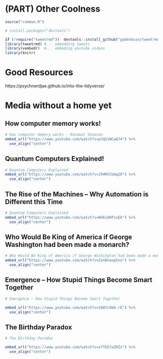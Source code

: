 # (PART) Other Coolness {-}

```r
source("common.R")

# install.packages("devtools")

if (!require("tweetrmd"))  devtools::install_github("gadenbuie/tweetrmd")
library(tweetrmd) #... embedding tweets
library(vembedr)  #... embeding youtube videos
library(knitr)
```

# Good Resources

https://psychnerdjae.github.io/into-the-tidyverse/


# Media without a home yet

## How computer memory works!

```r
# How computer memory works - Kanawat Senanan
embed_url("https://www.youtube.com/watch?v=p3q5zWCw8J4") %>%
  use_align("center")
```


## Quantum Computers Explained!

```r
# Quantum Computers Explained
embed_url("https://www.youtube.com/watch?v=JhHMJCUmq28") %>%
  use_align("center")
```


## The Rise of the Machines – Why Automation is Different this Time

```r
# Quantum Computers Explained
embed_url("https://www.youtube.com/watch?v=WSKi8HfcxEk") %>%
  use_align("center")
```

## Who Would Be King of America if George Washington had been made a monarch?

```r
# Who Would Be King of America if George Washington had been made a monarch?
embed_url("https://www.youtube.com/watch?v=ZxnBveop5no") %>%
  use_align("center")
```

## Emergence – How Stupid Things Become Smart Together

```r
# Emergence – How Stupid Things Become Smart Together

embed_url("https://www.youtube.com/watch?v=16W7c0mb-rE") %>%
  use_align("center")
```


## The Birthday Paradox


```r
# The Birthday Paradox

embed_url("https://www.youtube.com/watch?v=ofTb57aZHZs") %>%
  use_align("center")
```
